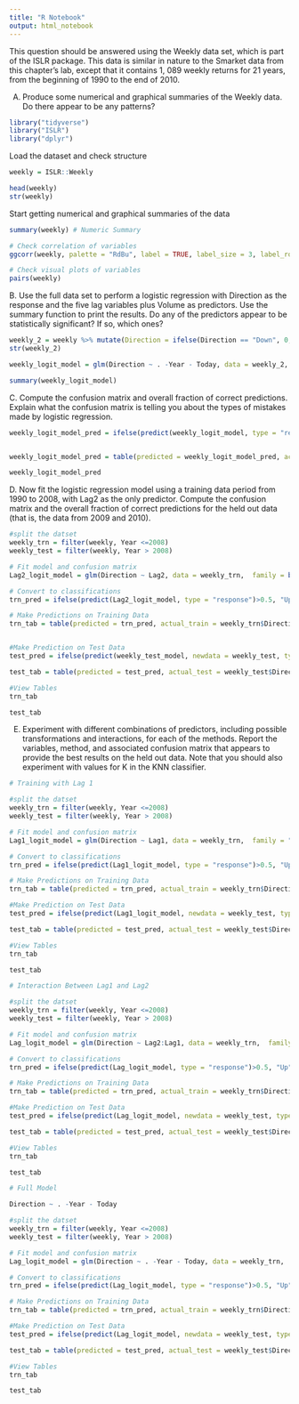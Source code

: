 ---
title: "R Notebook"
output: html_notebook
---

This question should be answered using the Weekly data set, which is part of the ISLR package. This data is similar in nature to the Smarket data from this chapter's lab, except that it contains 1, 089 weekly returns for 21 years, from the beginning of 1990 to the end of 2010.

A.	Produce some numerical and graphical summaries of the Weekly data. Do there appear to be any patterns?

```{r}
library("tidyverse")
library("ISLR")
library("dplyr")
```

Load the dataset and check structure

```{r}
weekly = ISLR::Weekly

head(weekly)
str(weekly)
```

Start getting numerical and graphical summaries of the data

```{r}

summary(weekly) # Numeric Summary

```

```{r}
# Check correlation of variables
ggcorr(weekly, palette = "RdBu", label = TRUE, label_size = 3, label_round = 2) 

```

```{r}
# Check visual plots of variables
pairs(weekly)
```

B. Use the full data set to perform a logistic regression with
Direction as the response and the five lag variables plus Volume
as predictors. Use the summary function to print the results. Do
any of the predictors appear to be statistically significant? If so,
which ones?

```{r}

weekly_2 = weekly %>% mutate(Direction = ifelse(Direction == "Down", 0, 1))
str(weekly_2)

```

```{r}
weekly_logit_model = glm(Direction ~ . -Year - Today, data = weekly_2,  family = binomial())

summary(weekly_logit_model)
```

C. Compute the confusion matrix and overall fraction of correct
predictions. Explain what the confusion matrix is telling you
about the types of mistakes made by logistic regression.

```{r}

weekly_logit_model_pred = ifelse(predict(weekly_logit_model, type = "response")>0.5, "Up", "Down")


weekly_logit_model_pred = table(predicted = weekly_logit_model_pred, actual = weekly$Direction)

weekly_logit_model_pred

```

D. Now fit the logistic regression model using a training data period
from 1990 to 2008, with Lag2 as the only predictor. Compute the
confusion matrix and the overall fraction of correct predictions
for the held out data (that is, the data from 2009 and 2010).

```{r}

#split the datset
weekly_trn = filter(weekly, Year <=2008)
weekly_test = filter(weekly, Year > 2008)

# Fit model and confusion matrix
Lag2_logit_model = glm(Direction ~ Lag2, data = weekly_trn,  family = binomial())

# Convert to classifications
trn_pred = ifelse(predict(Lag2_logit_model, type = "response")>0.5, "Up", "Down")

# Make Predictions on Training Data
trn_tab = table(predicted = trn_pred, actual_train = weekly_trn$Direction)


#Make Prediction on Test Data
test_pred = ifelse(predict(weekly_test_model, newdata = weekly_test, type = "response")>0.5, "Up", "Down")

test_tab = table(predicted = test_pred, actual_test = weekly_test$Direction)

#View Tables
trn_tab

test_tab
```

E.	Experiment with different combinations of predictors, including possible transformations and interactions, for each of the methods. Report the variables, method, and associated confusion matrix that appears to provide the best results on the held out data. Note that you should also experiment with values for K in the KNN classifier.

```{r}

# Training with Lag 1

#split the datset
weekly_trn = filter(weekly, Year <=2008)
weekly_test = filter(weekly, Year > 2008)

# Fit model and confusion matrix
Lag1_logit_model = glm(Direction ~ Lag1, data = weekly_trn,  family = "binomial")

# Convert to classifications
trn_pred = ifelse(predict(Lag1_logit_model, type = "response")>0.5, "Up", "Down")

# Make Predictions on Training Data
trn_tab = table(predicted = trn_pred, actual_train = weekly_trn$Direction)

#Make Prediction on Test Data
test_pred = ifelse(predict(Lag1_logit_model, newdata = weekly_test, type = "response")>0.5, "Up", "Down")

test_tab = table(predicted = test_pred, actual_test = weekly_test$Direction)

#View Tables
trn_tab

test_tab

```

```{r}
# Interaction Between Lag1 and Lag2

#split the datset
weekly_trn = filter(weekly, Year <=2008)
weekly_test = filter(weekly, Year > 2008)

# Fit model and confusion matrix
Lag_logit_model = glm(Direction ~ Lag2:Lag1, data = weekly_trn,  family = "binomial")

# Convert to classifications
trn_pred = ifelse(predict(Lag_logit_model, type = "response")>0.5, "Up", "Down")

# Make Predictions on Training Data
trn_tab = table(predicted = trn_pred, actual_train = weekly_trn$Direction)

#Make Prediction on Test Data
test_pred = ifelse(predict(Lag_logit_model, newdata = weekly_test, type = "response")>0.5, "Up", "Down")

test_tab = table(predicted = test_pred, actual_test = weekly_test$Direction)

#View Tables
trn_tab

test_tab

```

```{r}
# Full Model

Direction ~ . -Year - Today

#split the datset
weekly_trn = filter(weekly, Year <=2008)
weekly_test = filter(weekly, Year > 2008)

# Fit model and confusion matrix
Lag_logit_model = glm(Direction ~ . -Year - Today, data = weekly_trn,  family = "binomial")

# Convert to classifications
trn_pred = ifelse(predict(Lag_logit_model, type = "response")>0.5, "Up", "Down")

# Make Predictions on Training Data
trn_tab = table(predicted = trn_pred, actual_train = weekly_trn$Direction)

#Make Prediction on Test Data
test_pred = ifelse(predict(Lag_logit_model, newdata = weekly_test, type = "response")>0.5, "Up", "Down")

test_tab = table(predicted = test_pred, actual_test = weekly_test$Direction)

#View Tables
trn_tab

test_tab
```

